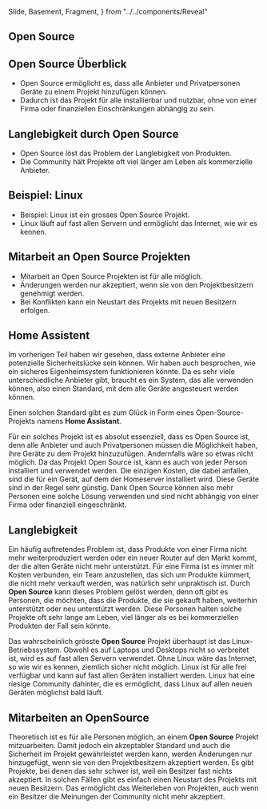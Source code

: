   Slide,
  Basement,
  Fragment,
} from "../../components/Reveal"

<Chapter>

<h2 id="open-source">Open Source</h2>

<Presentation>
  <Slide>
    <h2>Open Source Überblick</h2>
    <ul>
      <li className="fragment">
        Open Source ermöglicht es, dass alle Anbieter und Privatpersonen Geräte
        zu einem Projekt hinzufügen können.
      </li>
      <li className="fragment">
        Dadurch ist das Projekt für alle installierbar und nutzbar, ohne von
        einer Firma oder finanziellen Einschränkungen abhängig zu sein.
      </li>
    </ul>
  </Slide>
  <Slide>
    <h2>Langlebigkeit durch Open Source</h2>
    <ul>
      <li>Open Source löst das Problem der Langlebigkeit von Produkten.</li>
      <li className="fragment">
        Die Community hält Projekte oft viel länger am Leben als kommerzielle
        Anbieter.
      </li>
    </ul>
  </Slide>
  <Slide>
    <h2>Beispiel: Linux</h2>
    <ul>
      <li>Beispiel: Linux ist ein grosses Open Source Projekt.</li>
      <li className="fragment">
        Linux läuft auf fast allen Servern und ermöglicht das Internet, wie wir
        es kennen.
      </li>
    </ul>
  </Slide>
  <Slide>
    <h2>Mitarbeit an Open Source Projekten</h2>
    <ul>
      <li>Mitarbeit an Open Source Projekten ist für alle möglich.</li>
      <li className="fragment">
        Änderungen werden nur akzeptiert, wenn sie von den Projektbesitzern
        genehmigt werden.
      </li>
      <li className="fragment">
        Bei Konflikten kann ein Neustart des Projekts mit neuen Besitzern
        erfolgen.
      </li>
    </ul>
  </Slide>
</Presentation>

<section>

<h2 id="home-assistent">Home Assistent</h2>

Im vorherigen Teil haben wir gesehen, dass externe Anbieter eine potenzielle
Sicherheitslücke sein können. Wir haben auch besprochen, wie ein sicheres
Eigenheimsystem funktionieren könnte. Da es sehr viele unterschiedliche Anbieter
gibt, braucht es ein System, das alle verwenden können, also einen Standard, mit
dem alle Geräte angesteuert werden können.

Einen solchen Standard gibt es zum Glück in Form eines Open-Source-Projekts
namens **Home Assistant**.

</section>

<Example id="open-source" title="Open Source">

Für ein solches Projekt ist es absolut essenziell, dass es Open Source ist, denn
alle Anbieter und auch Privatpersonen müssen die Möglichkeit haben, ihre Geräte
zu dem Projekt hinzuzufügen. Andernfalls wäre so etwas nicht möglich. Da das
Projekt Open Source ist, kann es auch von jeder Person installiert und verwendet
werden. Die einzigen Kosten, die dabei anfallen, sind die für ein Gerät, auf dem
der Homeserver installiert wird. Diese Geräte sind in der Regel sehr günstig.
Dank Open Source können also mehr Personen eine solche Lösung verwenden und sind
nicht abhängig von einer Firma oder finanziell eingeschränkt.

</Example>

<h2 id="longevity">Langlebigkeit</h2>

Ein häufig auftretendes Problem ist, dass Produkte von einer Firma nicht mehr
weiterproduziert werden oder ein neuer Router auf den Markt kommt, der die alten
Geräte nicht mehr unterstützt. Für eine Firma ist es immer mit Kosten verbunden,
ein Team anzustellen, das sich um Produkte kümmert, die nicht mehr verkauft
werden, was natürlich sehr unpraktisch ist. Durch **Open Source** kann dieses
Problem gelöst werden, denn oft gibt es Personen, die möchten, dass die
Produkte, die sie gekauft haben, weiterhin unterstützt oder neu unterstützt
werden. Diese Personen halten solche Projekte oft sehr lange am Leben, viel
länger als es bei kommerziellen Produkten der Fall sein könnte.

<Example classes="example" title="Linux">

Das wahrscheinlich grösste **Open Source** Projekt überhaupt ist das
Linux-Betriebssystem. Obwohl es auf Laptops und Desktops nicht so verbreitet
ist, wird es auf fast allen Servern verwendet. Ohne Linux wäre das Internet, so
wie wir es kennen, ziemlich sicher nicht möglich. Linux ist für alle frei
verfügbar und kann auf fast allen Geräten installiert werden. Linux hat eine
riesige Community dahinter, die es ermöglicht, dass Linux auf allen neuen
Geräten möglichst bald läuft.

</Example>

<h2 id="participation">Mitarbeiten an OpenSource</h2>

Theoretisch ist es für alle Personen möglich, an einem **Open Source** Projekt
mitzuarbeiten. Damit jedoch ein akzeptabler Standard und auch die Sicherheit im
Projekt gewährleistet werden kann, werden Änderungen nur hinzugefügt, wenn sie
von den Projektbesitzern akzeptiert werden. Es gibt Projekte, bei denen das sehr
schwer ist, weil ein Besitzer fast nichts akzeptiert. In solchen Fällen gibt es
einfach einen Neustart des Projekts mit neuen Besitzern. Das ermöglicht das
Weiterleben von Projekten, auch wenn ein Besitzer die Meinungen der Community
nicht mehr akzeptiert.

</Chapter>
